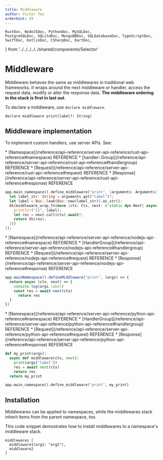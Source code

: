 ```yaml
---
title: Middleware
author: Victor Teo
orderHint: 29
---
```


    RustDoc, NodeJSDoc, PythonDoc, MySQLDoc,
    PostgreSQLDoc, SQLiteDoc, MongoDBDoc, SQLDatabaseDoc, TypeScriptDoc,
    SwiftDoc, KotlinDoc, CSharpDoc, DartDoc,
} from '../../../../../shared/components/Selector'

# Middleware

Middleware behaves the same as middlewares in traditional web frameworks. It 
wraps around the next middleware or handler, access the request data, modify
 or alter the response data. **The middleware ordering in the stack is first in 
 last out**.

To declare a middleware, use `declare middleware`.

```teo
declare middleware print(label?: String)
```

## Middleware implementation

To implement custom handlers, use server APIs. See:

<RustDoc>
* [Namespace](/reference/api-reference/server-api-reference/rust-api-reference#namespace)
<span className="concept">REFERENCE</span>
* [handler::Group](/reference/api-reference/server-api-reference/rust-api-reference#handlergroup)
<span className="concept">REFERENCE</span>
* [Request](/reference/api-reference/server-api-reference/rust-api-reference#request)
<span className="concept">REFERENCE</span>
* [Response](/reference/api-reference/server-api-reference/rust-api-reference#response)
<span className="concept">REFERENCE</span>

```rust showLineNumbers
app.main_namespace().define_middleware("print", |arguments: Arguments| async move {
  let label_str: String = arguments.get("label")?;
  let label = Box::leak(Box::new(label_str)).as_str();
  Ok(middleware_wrap_fn(move |ctx: Ctx, next: &'static dyn Next| async move {
    println!("{}", label);
    let res = next.call(ctx).await?;
    return Ok(res);
  }))
});
```
</RustDoc>
<NodeJSDoc>
* [Namespace](/reference/api-reference/server-api-reference/nodejs-api-reference#namespace)
<span className="concept">REFERENCE</span>
* [HandlerGroup](/reference/api-reference/server-api-reference/nodejs-api-reference#handlergroup)
<span className="concept">REFERENCE</span>
* [Request](/reference/api-reference/server-api-reference/nodejs-api-reference#request)
<span className="concept">REFERENCE</span>
* [Response](/reference/api-reference/server-api-reference/nodejs-api-reference#response)
<span className="concept">REFERENCE</span>

```ts showLineNumbers
app.mainNamespace().defineMiddleware("print", (args) => {
  return async (ctx, next) => {
    console.log(args.label)
    const res = await next(ctx)
      return res
  }
})
```
</NodeJSDoc>
<PythonDoc>
* [Namespace](/reference/api-reference/server-api-reference/python-api-reference#namespace)
<span className="concept">REFERENCE</span>
* [HandlerGroup](/reference/api-reference/server-api-reference/python-api-reference#handlergroup)
<span className="concept">REFERENCE</span>
* [Request](/reference/api-reference/server-api-reference/python-api-reference#request)
<span className="concept">REFERENCE</span>
* [Response](/reference/api-reference/server-api-reference/python-api-reference#response)
<span className="concept">REFERENCE</span>

```python showLineNumbers
def my_print(args):
  async def middleware(ctx, next):
    print(args["label"])
    res = await next(ctx)
    return res
  return my_print

app.main_namespace().define_middleware("print", my_print)
```
</PythonDoc>

## Installation

Middlewares can be applied to namespaces, while the middlewares stack inherit
items from the parent namespace, too.

This code snippet demostrates how to install middlewares to a namespace's 
middleware stack.

```teo
middlewares [
  middleware1(arg1: "arg1"), 
  middleware2
]
```

<PrevNext />
